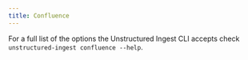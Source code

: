 ```yaml
---
title: Confluence
---
```



<SharedContentConfluence/>


<CodeGroup>

  <ConfluenceSh />

  <ConfluencePy />

</CodeGroup>

For a full list of the options the Unstructured Ingest CLI accepts check `unstructured-ingest confluence --help`.